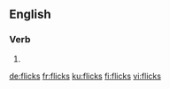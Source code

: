 ==English==

===Verb===
{{head|en}}

# {{en-third-person singular of|flick}}

[[de:flicks]]
[[fr:flicks]]
[[ku:flicks]]
[[fi:flicks]]
[[vi:flicks]]